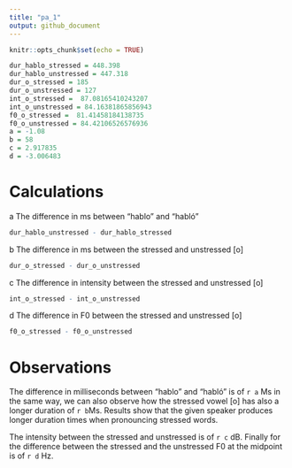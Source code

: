 ---
title: "pa_1"
output: github_document
---

```{r setup, include=FALSE}
knitr::opts_chunk$set(echo = TRUE)
```



```{r}
dur_hablo_stressed = 448.398
dur_hablo_unstressed = 447.318 
dur_o_stressed = 185 
dur_o_unstressed = 127 
int_o_stressed =  87.08165410243207
int_o_unstressed = 84.16381865856943
f0_o_stressed =  81.41458184138735
f0_o_unstressed = 84.42106526576936
a = -1.08
b = 58
c = 2.917835
d = -3.006483

```



# Calculations


a The difference in ms between “hablo” and “habló” 
```{r} 
dur_hablo_unstressed - dur_hablo_stressed
```

b The difference in ms between the stressed and unstressed [o]

```{r} 
dur_o_stressed - dur_o_unstressed 
```

c The difference in intensity between the stressed and unstressed [o]
```{r} 
int_o_stressed - int_o_unstressed
```
d The difference in F0 between the stressed and unstressed [o]
```{r}
f0_o_stressed - f0_o_unstressed
```


# Observations


The difference in milliseconds between “hablo” and “habló” is of `r a` Ms in the same way, we can also observe how the stressed vowel [o] has also a longer duration of `r b`Ms. Results show that the given speaker produces longer duration times when pronouncing stressed words.  

The intensity  between the stressed and unstressed is of `r c` dB. Finally for the difference between the stressed and the unstressed F0 at the midpoint is of `r d` Hz. 

